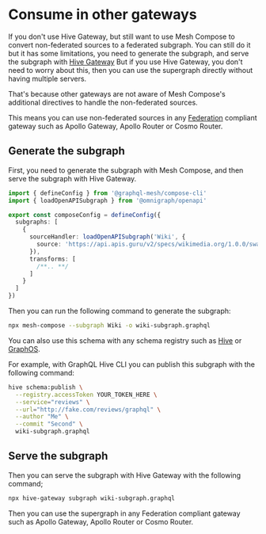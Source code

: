 
# Consume in other gateways

If you don't use Hive Gateway, but still want to use Mesh Compose to convert non-federated sources
to a federated subgraph. You can still do it but it has some limitations, you need to generate the
subgraph, and serve the subgraph with
[Hive Gateway](https://the-guild.dev/graphql/hive/docs/gateway) But if you use Hive Gateway, you
don't need to worry about this, then you can use the supergraph directly without having multiple
servers.

That's because other gateways are not aware of Mesh Compose's additional directives to handle the
non-federated sources.

This means you can use non-federated sources in any
[Federation](https://the-guild.dev/graphql/hive/federation) compliant gateway such as Apollo
Gateway, Apollo Router or Cosmo Router.

## Generate the subgraph

First, you need to generate the subgraph with Mesh Compose, and then serve the subgraph with Hive
Gateway.

```ts filename="mesh.config.ts"
import { defineConfig } from '@graphql-mesh/compose-cli'
import { loadOpenAPISubgraph } from '@omnigraph/openapi'

export const composeConfig = defineConfig({
  subgraphs: [
    {
      sourceHandler: loadOpenAPISubgraph('Wiki', {
        source: 'https://api.apis.guru/v2/specs/wikimedia.org/1.0.0/swagger.yaml'
      }),
      transforms: [
        /**.. **/
      ]
    }
  ]
})
```

Then you can run the following command to generate the subgraph:

```sh
npx mesh-compose --subgraph Wiki -o wiki-subgraph.graphql
```

You can also use this schema with any schema registry such as
[Hive](https://the-guild.dev/graphql/hive/docs/gateway/supergraph-proxy-source) or
[GraphOS](https://the-guild.dev/graphql/hive/docs/gateway/supergraph-proxy-source).

<Callout>
For example, with GraphQL Hive CLI you can publish this subgraph with the following command:

```sh
hive schema:publish \
  --registry.accessToken YOUR_TOKEN_HERE \
  --service="reviews" \
  --url="http://fake.com/reviews/graphql" \
  --author "Me" \
  --commit "Second" \
  wiki-subgraph.graphql
```

</Callout>

## Serve the subgraph

Then you can serve the subgraph with Hive Gateway with the following command;

```sh
npx hive-gateway subgraph wiki-subgraph.graphql
```

Then you can use the supergraph in any Federation compliant gateway such as Apollo Gateway, Apollo
Router or Cosmo Router.
